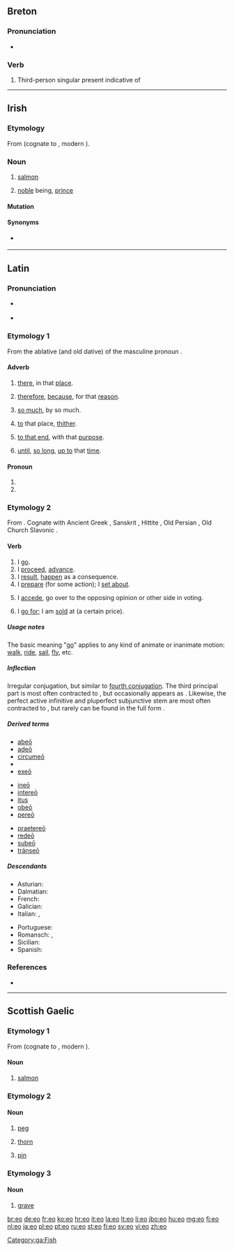 {{also|eó|EO|Appendix:ISO 639-1 language codes}}
==Breton==

===Pronunciation===
* {{IPA|lang=br|/êw/}}

===Verb===
{{head|br|verb form}}

# Third-person singular present indicative of {{l|br|bezañ}}

----

==Irish==

===Etymology===
From {{etyl|sga|ga}} {{term|eó|lang=sga}} (cognate to {{etyl|wlm|-}} {{term|ehawc|lang=wlm}}, modern {{etyl|cy|-}} {{term|eog|lang=cy}}).

===Noun===
{{head|ga|noun|g=m|genitive singular and plural|iach|nominative plural|iaich}}

# {{literary|lang=ga}} [[salmon]]
# {{figuratively|lang=ga}} [[noble]] being, [[prince]]

====Mutation====
{{ga mut vowel}}

====Synonyms====
* {{sense|salmon}} {{l|ga|bradán}}

[[Category:ga:Fish]]

----

==Latin==

===Pronunciation===
* {{a|Classical}} {{IPA|/ˈe.oː/|lang=la}}
* {{audio|la-cls-eo.ogg|Audio (Classical)}}

===Etymology 1===
From the ablative (and old dative) of the masculine pronoun {{term|is||he, it|lang=la}}.

====Adverb====
{{la-adv|eō||-}}

# {{context|with abl. or loc.}} [[there]], in that [[place]].
# {{context|with ablative}} [[therefore]], [[because]], for that [[reason]].
# {{context|with [[quo#Latin|quo]], of quantity}} [[so much]], by so much.
# {{context|with dative, of motion}} [[to]] that place, [[thither]].
# {{context|with dative, of tendency}} [[to that end]], with that [[purpose]].
# {{context|with dative, of time}} [[until]], [[so long]], [[up to]] that [[time]].

====Pronoun====
{{head|la|pronoun|head=eō}}

# {{form of|ablative masculine singular|lang=la|is}}
# {{form of|ablative neuter singular|lang=la|is}}

===Etymology 2===
From {{proto|ine-pro|h₁ey-|lang=la}}. Cognate with Ancient Greek {{term|sc=polytonic|εἶμι|tr=eimi|lang=grc||I go}}, Sanskrit {{term|sc=Deva|एति|tr=éti||goes|lang=sa}}, Hittite {{term|sc=Xsux|tr=iyatta|𒄿𒄿𒀀𒋫𒋫||goes|lang=hit}}, Old Persian {{term|sc=Xpeo|tr=aitiy|𐎠𐎡𐎫𐎡𐎹||goes|lang=peo}}, Old Church Slavonic {{term|sc=Cyrl|ити|tr=iti}}.

====Verb====
{{la-verb|eo|eō|ire|īre|ii|iī|itum|itum|pattern=[[irregular]]}}

# I [[go]].
# I [[proceed]], [[advance]].
# I [[result]], [[happen]] as a consequence.
# I [[prepare]] (for some action); I [[set about]].
# {{legal|lang=la}} I [[accede]], go over to the opposing opinion or other side in voting.
# {{business}} I [[go for]]; I am [[sold]] at (a certain price).

=====Usage notes=====
The basic meaning "[[go]]" applies to any kind of animate or inanimate motion: [[walk]], [[ride]], [[sail]], [[fly]], etc.

=====Inflection=====
Irregular conjugation, but similar to [[Appendix:Latin fourth conjugation|fourth conjugation]].  The third principal part is most often contracted to {{term|ii|iī|lang=la}}, but occasionally appears as {{term|ivi|īvī|lang=la}}.  Likewise, the perfect active infinitive and pluperfect subjunctive stem are most often contracted to {{term|isse|lang=la}}, but rarely can be found in the full form {{term|iisse|lang=la}}.

{{la-conj-irr-eo}}

=====Derived terms=====
{{top3}}
* [[abeo|abeō]]
* [[adeo|adeō]]
* [[circumeo|circumeō]]
* {{l|la|deeo|deeō}}
* [[exeo|exeō]]
{{mid3}}
* [[ineo|ineō]]
* [[intereo|intereō]]
* [[itus]]
* [[obeo|obeō]]
* [[pereo|pereō]]
{{mid3}}
* [[praetereo|praetereō]]
* [[redeo|redeō]]
* [[subeo|subeō]]
* [[transeo|trānseō]]
{{bottom}}

=====Descendants=====
{{top2}}
* Asturian: {{l|rup|dir}} {{qualifier|in part}}
* Dalmatian: {{l|dlm|zer}}
* French: {{l|fr|aller}} {{qualifier|in part: future tense only, form "ir-"}}
* Galician: {{l|gl|ir}} {{qualifier|in part}}
* Italian: {{l|it|gire}}, {{l|it|ire}}
{{mid2}}
* Portuguese: {{l|pt|ir}} {{qualifier|in part}}
* Romansch: {{l|rm|ir}}, {{l|rm|eir}} {{qualifier|in part}}
* Sicilian: {{l|scn|iri}}
* Spanish: {{l|es|ir}} {{qualifier|in part}}
{{bottom}}

===References===
* {{R:L&S}}

----

==Scottish Gaelic==

===Etymology 1===
From {{etyl|sga|gd}} {{term|eó|lang=sga}} (cognate to {{etyl|wlm|-}} {{term|ehawc|lang=wlm}}, modern {{etyl|cy|-}} {{term|eog|lang=cy}}).

====Noun====
{{gd-noun|g=m}}

# {{obsolete}} [[salmon]]

===Etymology 2===
{{rfe|lang=gd}}

====Noun====
{{gd-noun|g=m}}

#  {{obsolete|dialectal}} [[peg]]
#  {{obsolete|dialectal}} [[thorn]]
#  {{obsolete|dialectal}} [[pin]]

===Etymology 3===
{{rfe|lang=gd}}

====Noun====
{{gd-noun|g=m}}

#  {{obsolete|dialectal}} [[grave]]

[[br:eo]]
[[de:eo]]
[[fr:eo]]
[[ko:eo]]
[[hr:eo]]
[[it:eo]]
[[la:eo]]
[[lt:eo]]
[[li:eo]]
[[jbo:eo]]
[[hu:eo]]
[[mg:eo]]
[[fj:eo]]
[[nl:eo]]
[[ja:eo]]
[[pl:eo]]
[[pt:eo]]
[[ru:eo]]
[[st:eo]]
[[fi:eo]]
[[sv:eo]]
[[vi:eo]]
[[zh:eo]]